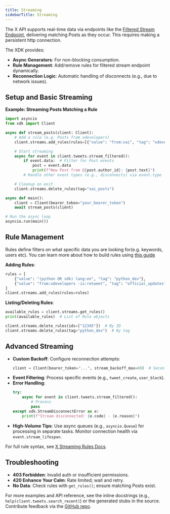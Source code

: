 ```yaml
---
title: Streaming
sidebarTitle: Streaming
---
```


The X API supports real-time data via endpoints like the [Filtered Stream Endpoint](https://docs.x.com/x-api/posts/filtered-stream/introduction), delivering matching Posts as they occur. This requires making a persistent http connection.

The XDK provides:
- **Async Generators**: For non-blocking consumption.
- **Rule Management**: Add/remove rules for filtered stream endpoint dynamically.
- **Reconnection Logic**: Automatic handling of disconnects (e.g., due to network issues).

## Setup and Basic Streaming
**Example: Streaming Posts Matching a Rule**
```python
import asyncio
from xdk import Client

async def stream_posts(client: Client):
    # Add a rule (e.g. Posts from xdevelopers)
    client.streams.add_rules(rules=[{"value": "from:xai", "tag": "xdevelopers_posts"}])

    # Start streaming
    async for event in client.tweets.stream_filtered():
        if event.data:  # Filter for Post events
            post = event.data
            print(f"New Post from @{post.author_id}: {post.text}")
        # Handle other event types (e.g., disconnects) via event.type

    # Cleanup on exit
    client.streams.delete_rules(tag="xai_posts")

async def main():
    client = Client(bearer_token="your_bearer_token")
    await stream_posts(client)

# Run the async loop
asyncio.run(main())
```

## Rule Management
Rules define filters on what specific data you are looking for(e.g. keywords, users etc). You can learn more about how to build rules using [this guide](https://docs.x.com/x-api/posts/filtered-stream/integrate/build-a-rule)

**Adding Rules**:
```python
rules = [
    {"value": "(python OR sdk) lang:en", "tag": "python_dev"},
    {"value": "from:xdevelopers -is:retweet", "tag": "official_updates"}
]
client.streams.add_rules(rules=rules)
```

**Listing/Deleting Rules**:
```python
available_rules = client.streams.get_rules()
print(available_rules)  # List of Rule objects

client.streams.delete_rules(ids=["12345"])  # By ID
client.streams.delete_rules(tag="python_dev")  # By tag
```

## Advanced Streaming
- **Custom Backoff**: Configure reconnection attempts:
  ```python
  client = Client(bearer_token="...", stream_backoff_max=60)  # Seconds
  ```
- **Event Filtering**: Process specific events (e.g., `tweet_create`, `user_block`).
- **Error Handling**:
  ```python
  try:
      async for event in client.tweets.stream_filtered():
          # Process
          pass
  except xdk.StreamDisconnectError as e:
      print(f"Stream disconnected: {e.code} - {e.reason}")
  ```
- **High-Volume Tips**: Use async queues (e.g., `asyncio.Queue`) for processing in separate tasks. Monitor connection health via `event.stream_lifespan`.

For full rule syntax, see [X Streaming Rules Docs](https://developer.x.com/en/docs/twitter-api/tweets/filtered-stream/integrate/build-a-rule).

## Troubleshooting
- **403 Forbidden**: Invalid auth or insufficient permissions.
- **420 Enhance Your Calm**: Rate limited; wait and retry.
- **No Data**: Check rules with `get_rules()`; ensure matching Posts exist.

For more examples and API reference, see the inline docstrings (e.g., `help(client.tweets.search_recent)`) or the generated stubs in the source. Contribute feedback via the [GitHub repo](https://github.com/xdevplatform/xdk/tree/main/xdk/python).